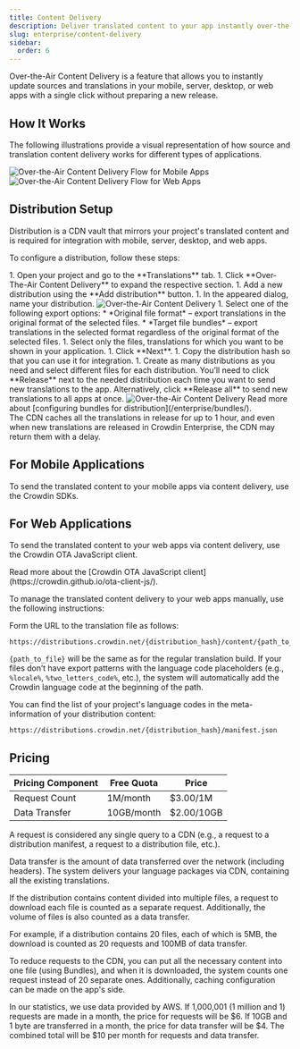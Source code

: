```yaml
---
title: Content Delivery
description: Deliver translated content to your app instantly over-the-air
slug: enterprise/content-delivery
sidebar:
  order: 6
---
```



Over-the-Air Content Delivery is a feature that allows you to instantly update sources and translations in your mobile, server, desktop, or web apps with a single click without preparing a new release.

## How It Works

The following illustrations provide a visual representation of how source and translation content delivery works for different types of applications.

<Tabs>
  <TabItem label="Mobile, Server and Desktop Apps">
    <Image src={mobileFlow} alt="Over-the-Air Content Delivery Flow for Mobile Apps" />
  </TabItem>
  <TabItem label="Web Apps">
    <Image src={webFlow} alt="Over-the-Air Content Delivery Flow for Web Apps" />
  </TabItem>
</Tabs>

## Distribution Setup

Distribution is a CDN vault that mirrors your project's translated content and is required for integration with mobile, server, desktop, and web apps.

To configure a distribution, follow these steps:

<Steps>
  1. Open your project and go to the **Translations** tab.
  1. Click **Over-The-Air Content Delivery** to expand the respective section.
  1. Add a new distribution using the <Icon name="mdi:plus" class="inline-icon" /> **Add distribution** button.
  1. In the appeared dialog, name your distribution. <Image src={addDistribution} alt="Over-the-Air Content Delivery" class="width-lg" />
  1. Select one of the following export options:
      * *Original file format* &ndash; export translations in the original format of the selected files.
      * *Target file bundles* &ndash; export translations in the selected format regardless of the original format of the selected files.
  1. Select only the files, translations for which you want to be shown in your application.
  1. Click **Next**.
  1. Copy <Icon name="material-symbols:file-copy" class="inline-icon" /> the distribution hash so that you can use it for integration.
  1. Create as many distributions as you need and select different files for each distribution. You’ll need to click **Release** next to the needed distribution each time you want to send new translations to the app. Alternatively, click **Release all** to send new translations to all apps at once. <Image src={releaseDistribution} alt="Over-the-Air Content Delivery" />
</Steps>

<ReadMore>
  Read more about [configuring bundles for distribution](/enterprise/bundles/).
</ReadMore>

<Aside>
  The CDN caches all the translations in release for up to 1 hour, and even when new translations are released in Crowdin Enterprise, the CDN may return them with a delay.
</Aside>

## For Mobile Applications

To send the translated content to your mobile apps via content delivery, use the Crowdin SDKs.

<CardGrid>
  <LinkCard
    title="iOS SDK"
    href="https://crowdin.github.io/mobile-sdk-ios/"
    target="_blank"
  />
  <LinkCard
    title="Android SDK"
    href="https://crowdin.github.io/mobile-sdk-android/"
    target="_blank"
  />
  <LinkCard
    title="Flutter SDK"
    href="https://store.crowdin.com/flutter"
    target="_blank"
  />
  <LinkCard
    title="React Native SDK"
    href="https://store.crowdin.com/react-native-sdk"
    target="_blank"
  />
</CardGrid>

## For Web Applications

To send the translated content to your web apps via content delivery, use the Crowdin OTA JavaScript client.

<ReadMore>
  Read more about the [Crowdin OTA JavaScript client](https://crowdin.github.io/ota-client-js/).
</ReadMore>

To manage the translated content delivery to your web apps manually, use the following instructions:

Form the URL to the translation file as follows:

```shell
https://distributions.crowdin.net/{distribution_hash}/content/{path_to_file}
```

`{path_to_file}` will be the same as for the regular translation build. If your files don’t have export patterns with the language code placeholders (e.g., `%locale%`, `%two_letters_code%`, etc.), the system will automatically add the Crowdin language code at the beginning of the path.

You can find the list of your project's language codes in the meta-information of your distribution content:

```shell
https://distributions.crowdin.net/{distribution_hash}/manifest.json
```

## Pricing

| **Pricing Component** | **Free Quota** | **Price**     |
|-----------------------|----------------|---------------|
| Request Count         | 1M/month       | $3.00/1M      |
| Data Transfer         | 10GB/month     | $2.00/10GB    |

A request is considered any single query to a CDN (e.g., a request to a distribution manifest, a request to a distribution file, etc.).

Data transfer is the amount of data transferred over the network (including headers). The system delivers your language packages via CDN, containing all the existing translations.

If the distribution contains content divided into multiple files, a request to download each file is counted as a separate request. Additionally, the volume of files is also counted as a data transfer.

For example, if a distribution contains 20 files, each of which is 5MB, the download is counted as 20 requests and 100MB of data transfer.

To reduce requests to the CDN, you can put all the necessary content into one file (using Bundles), and when it is downloaded, the system counts one request instead of 20 separate ones. Additionally, caching configuration can be made on the app's side.

In our statistics, we use data provided by AWS. If 1,000,001 (1 million and 1) requests are made in a month, the price for requests will be $6. If 10GB and 1 byte are transferred in a month, the price for data transfer will be $4. The combined total will be $10 per month for requests and data transfer.
